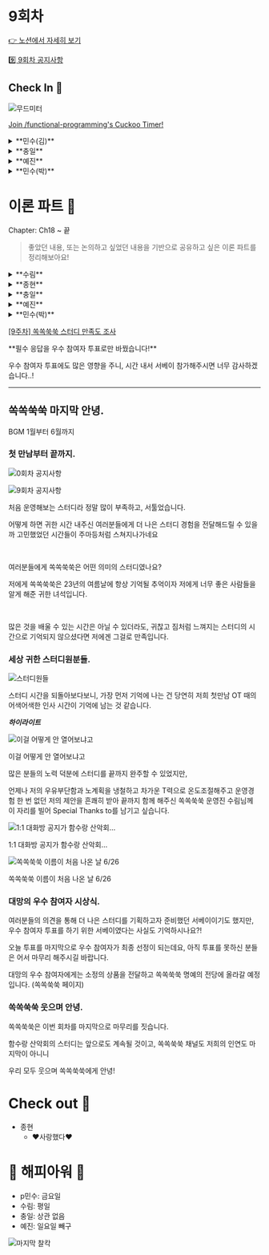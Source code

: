 
# 9회차

[👉 노션에서 자세히 보기](https://www.notion.so/minsooweb/9-7d0c20c516634f46946c82683f61cbbd?pvs=4)

[9️⃣ 9회차 공지사항](https://www.notion.so/minsooweb/9-96b0a02c4bcc40f0881a27ed33473f11?pvs=4)

## Check In 🚪

![무드미터](https://file.notion.so/f/s/65e29408-5fbb-4b16-9f4d-a38a4cf0a8d1/201557736_500.jpg?id=70877e09-6052-443e-9d61-c2868b8154e4&table=block&spaceId=acbe5465-92d7-426a-ab5f-c7e71d7be6e6&expirationTimestamp=1696759200000&signature=VlCHADiZDLfWl0EedjWfRsCmZnv-EGA8Xm-TvWtYC3M&downloadName=201557736_500.jpg)

[Join /functional-programming's Cuckoo Timer!](https://cuckoo.team/functional-programming)

<details>
  <summary>**민수(김)**</summary>
  - 기진맥진한
  - 자랑스러운
</details>
<details>
  <summary>**충일**</summary>
  - 안락한
  - 짜릿한
    ![colorExtract](https://file.notion.so/f/f/acbe5465-92d7-426a-ab5f-c7e71d7be6e6/8d502386-11be-4332-8bc6-a62ee1557ae8/Untitled.png?id=1cbd85b1-99b3-47d7-86b0-87457ed00b0a&table=block&spaceId=acbe5465-92d7-426a-ab5f-c7e71d7be6e6&expirationTimestamp=1696795200000&signature=aLBtqB_zqPNws5-i8P0D4n-kB1MiusxkRNl6shYOg7s&downloadName=Untitled.png)
    ![console](https://file.notion.so/f/f/acbe5465-92d7-426a-ab5f-c7e71d7be6e6/c799d8c8-01db-47de-bfc7-9df52ad995cd/Untitled.png?id=eddce88d-ccff-4888-a88c-e20cbf9e4827&table=block&spaceId=acbe5465-92d7-426a-ab5f-c7e71d7be6e6&expirationTimestamp=1696795200000&signature=2hdTDI9YCQ-N0X_Px2_P3jtOxf4gSdzCwr2_R_57vPs&downloadName=Untitled.png)
</details>
<details>
  <summary>**예진**</summary>
  - 피곤한
  - 슬픈
    - 마지막이라니 🥲🥲🥲
</details>
<details>
  <summary>**민수(박)**</summary>
  - 재미있는
  - 차분한
</details>

# 이론 파트 📝

<Callout emoji="✅">
Chapter: Ch18 ~ 끝
</Callout>

> 좋았던 내용, 또는 논의하고 싶었던 내용을 기반으로
공유하고 싶은 이론 파트를 정리해보아요!
>

<details>
  <summary>**수림**</summary>
  <Callout>
    마지막에 전체적으로 중요한 부분만 훑어봐서 좋았다. 특히 ValueCell 함수의 경우, 최근에 바닐라에서 적용하였는데 이 때는 클로저로 인해 최신 값을 참조하지 못하는 현상을 해결하기 위해 이와같이 적용을 하였지만 안전한 데이터와 계산으로 활용할 수 있다는 점도 알게되어 좋았다.
    </Callout>

    ## 반응형 아키텍처

    - **특징**
        - 코드에 나타난 순차적 액션의 순서를 뒤집는다.
        - 효과와 그 효과에 대한 원인을 분리해서 코드에 복잡하게 꼬인 부분을 풀 수 있다.
    - **유용한 경우**
        - n x m문제가 발생하였을 때 유용하다.

    ### 반응형 아키텍처가 바꾼 시스템의 결과

    - 원인과 효과가 결합한 것을 분리한다.
        - 코드가 더 유연하고 하려는 것을 정확하게 표현할 수 있다.
    - 여러 단계를 파이프라인으로 처리한다.
    - 타임라인이 유연해진다.

    ## 감시자 개념을 적용한 ValueCell 함수

    ```jsx
    const ValueCell = (initialValue) => {
      let value = initialValue
      const subscribers = new Set([])

      const val = () => {
        return value
      }

      const update = (fn) => {
        const oldValue = value
        const newValue = fn(oldValue)

        if (oldValue !== newValue) {
          value = newValue
          subscribers.forEach(subscriber => subscriber(newValue))
        }
      }

      const subscribe = (fn) => {
        subscribers.add(fn)
      }

      return {
        val,
        update,
        subscribe
      }

    }
    ```

    ## 결합의 분리는 원인과 효과의 중심을 관리합니다

    - 원인과 결과가 모두 연결되어 있기 때문에 관리해야할 것이 `바꾸는 방법(원인) X 할 일 (효과)`개라고 할 수 있다.
    - 원인이나 효과가 늘어나면 관리해야 할 것도 늘어난다.
    ⇒ 원인과 효과를 분리하면 해결!
    - 문제가 없는데 이 방법으로 분리하는 것은 좋지 않음

    ## 어니언 아키텍처

    - **특징**
        - 웹 서비스나 온도 조절 장치 같은 현실 세계와 상호작용하기 위한 서비스 구조를 만든다.
        - 인터랙션 계층을 바꾸기 쉽다.
        ⇒ 도메인 계층을 재사용하기 좋다.
    - **구조**
        - 인터랙션 > 도메인 > 언어

    ### 인터랙션 계층

    - 바깥세상에 영향을 주거나 받는 액션

    ### 도메인 계층

    - 비즈니스 규칙을 정의하는 계산

    ### 언어 계층

    - 언어 유틸리티와 라이브러리

    ## 어니언 아키텍처 규칙

    - 현실 세계와 상호작용은 인터랙션 계층에서 해야한다.
    - 계층에서 호출하는 방향은 중심 방향이다.
    - 계층은 외부에 어떤 계층이 있는지 모른다.

    ## 계층형 설계

    - 함수 호출 관계를 기반으로 함수를 배치하는 방법

    ### 전통적인 계층형 아키텍처

    Ex. 웹 서버를 만들 때 사용하는 전형적인 계층

    > 데이터 베이스 계층이 최하단에 있다면 그 위에 모든 것이 액션이 되기 때문에 함수형 스타일이 아니다.
    >
    - **웹 인터페이스 계층**
        - 웹 요청을 도메인으로 바꾸고 도메인을 웹 응답으로 바꾼다.
    - **도메인 계층**
        - 애플리케이션 핵심 로직으로 도메인 개념에 DB 쿼리나 명령이 들어간다.
    - **데이터베이스 계층**
        - 시간에 따라 바뀌는 정보를 저장한다.

    ## 꼭 기억해야 할 것 (p.544)

    ### 어떤 경우에는 액션에 계산이 숨어있다.

    - 액션과 계산, 데이터를 구분하는 것은 함수형 프로그래밍 기술의 기본이다.

    ### 고차 함수를 사용하면 추상화에 대한 개념이 넓어진다.

    - 똑같은 저수준의 코드를 반복적으로 만들지 않아도 된다.

    ### 코드에서 시간의 의미는 마음대로 바꿀 수 있다.

    - 코드가 실행되는 순서를 이해하는 것은 매우 중요하다.

    ## 투 트랙으로 마스터가 되기

    ### 트랙 1. 샌드박스

    > 즐겁게 기술을 연습하고 실험하는 것
    >
    - 연습 문제로 연습
    - 사이드 프로젝트
    - 제품 코드에서 버려진 브랜치

    ### 트랙 2. 제품

    > 조심스럽게 실제 코드에 기술을 적용하는 것
    >
    - 이미 있는 코드를 리팩터링
    - 이미 있는 프로젝트에 새로운 기능
    - 새로 만드는 깨끗한 제품
    - 다른 사람들을 가르치기
</details>
<details>
  <summary>**종현**</summary>
    비동기 Queue를 보고나서 이게 너무 해보고 이 내용을 공유하고 싶었어요. 오늘 오지는 못했지만 코드랑 결과물 공유하고 갑니당. 아직 부족한 점이 많지만 뭔가 더 잘 다듬고 싶군용

    - 생각난 인터페이스

        ```tsx

        type Item = { text: string fn: (date: Date) => void}
        const initialItems: Item[] = []

        const queue = useQueue(initialItems,
            {
              select: (item) => item.fn,
              worker: (fn) => setTimeout(() => fn(new Date()), 1500),
            }
          )

        queue.add({ text: 'hi', fn: (date) => {
          console.log(`invoked at ${date}`)
        }})

        queue.clear()
        queue.items //
        ```

    - [소스코드](https://github.com/suspensive/react/blob/trial/queue/websites/visualization/src/app/react/queue/page.tsx)

    - 배포된 소스 (사용해봐용)

        https://use-queue.vercel.app/react/queue
</details>
<details>
  <summary>**충일**</summary>
  ### **반응형 아키텍처**

    - **원인과 효과 분리:** 원인과 효과를 명확히 분리하여 설계함으로써 예측 가능한 시스템을 구축한다. 특정 입력에 대해 동일한 출력이 보장되어야 하며 순수 함수와 같은 개념을 반영.
    - **데이터 변환의 파이프라인:** 데이터는 파이프라인을 통해 변환되며, 함수형 프로그래밍에서의 함수 조합을 반영한다. 각 변환 단계는 재사용 가능하고, 순수한 함수로 구성되어야 한다.
    - **복잡한 동작의 구현:** 반응형 아키텍처는 다양한 계산을 조합하여 복잡한 동작을 구현한다. 고차 함수와 맵, 리듀스, 필터 같은 함수형 연산을 활용.

    ### **어니언 아키텍처**

    - **결합도와 응집도 관리:** 어니언 아키텍처는 코드의 결합도를 낮추고 응집도를 높임으로써 모듈 간의 독립성을 강화한다.
    - **RX(반응형 확장 라이브러리) 활용:** RX는 반응형 프로그래밍을 위한 라이브러리로, 데이터 스트림의 변화에 따라 자동으로 반응하게 해준다. 함수형 프로그래밍의 지연 평가(lazy evaluation)와 연관(?)

        ```jsx
        const _ = require('lodash');

        const data = _.range(1000); // 0부터 999까지의 배열 생성

        const result = _.chain(data)
          .filter(n => n % 2 === 0)  // 짝수만 선택
          .map(n => n * n)           // 제곱 연산
          .take(5)                   // 처음 5개의 요소만 선택
          .value();                  // 지연 평가를 통해 연산을 실행하고 결과 값을 얻음

        console.log(result); // [0, 4, 16, 36, 64]
        ```

    - **외부 스트림 서비스 연동:** 메시지 브로커와의 연동을 통해 실시간 데이터 스트림 처리가 가능하다.

        *프랙털(fractal) : 일부 조각이 전체화 비슷한 구조, 소프트웨어 전체에 적용할 수 있지만 작은 부분에서도 적용 가능

        ![fractal](https://file.notion.so/f/f/acbe5465-92d7-426a-ab5f-c7e71d7be6e6/5aa92e83-026d-4c09-8544-09a54a0dfde2/Untitled.png?id=c21f5da4-2c69-4dfc-9687-936d04455470&table=block&spaceId=acbe5465-92d7-426a-ab5f-c7e71d7be6e6&expirationTimestamp=1696795200000&signature=_xuPPnhOnFOtPW6UCjwt4TWZs6dCOFd8YXo3TiuIiQs&downloadName=Untitled.png)


    ### **Cell**

    - **ValueCell:** 기본적인 데이터 저장 단위로, 순수한 값을 저장한다. 함수형 프로그래밍에서의 불변성(immutability) 개념을 반영할 수 있다.
    - **감시자 기능:** Observable 패턴을 활용하여 값의 변화를 감지하고, 그에 따른 반응형 동작을 수행한다.
    - **FormulaCell:** 다른 Cell의 값을 참조하여 새로운 값을 파생한다. 함수형 프로그래밍에서의 고차 함수와 맵(map) 연산을 생각해볼 수 있다.
</details>
<details>
  <summary>**예진**</summary>
    **반응형 아키텍쳐**

    - 반응형 아키텍쳐를 쓰지 않았을 때, 원인이나 효과가 바뀔 때마다 변경점이 늘어난다고 하였는데, 이게 얼마나 힘든건지 반응형을 쓰고 있지 않은 서비스를 개발하면서 뼈저리게 느끼고 있습니다 😢. JS로 ValueCell과 같은 것만 만들어도 훨씬 편하게 개발할 수 있을텐데…!
    - 책에서 소개한,  ValueCell, FormulaCell 같은 것이 함수형 *언어* 에도 있다는게 신기했습니다. 프론트엔드에서 주로 쓰는 렌더링 라이브러리나 전역 상태 관리 라이브러리에만 있을 줄 알았는데, 언어 자체에서도 지원이 된다니…!
    - ValueCell, FormulaCell을 직접 구현한 코드를 잘 이해하면, 반응형을 제공하는 라이브러리의 api들이 내부적으로 어떻게 동작하는지 더 잘 이해할 수 있을 것 같네요 bb
    - Svelte 5가 Runes라는 반응형을 제공할 계획 이라고 하네요 👀
        - https://svelte-5-preview.vercel.app/docs/introduction
        - https://www.youtube.com/watch?v=RVnxF3j3N8U

        ```javascript
        // ValueCell
        let count = $state(0);
        // FormulaCell
        let double = $derived(count * 2);
        // ValueCell의 addWatcher
        $effect(() => {
        		// runs when the component is mounted, and again
        		// whenever `count` or `double` change,
        		// after the DOM has been updated
        		console.log({ count, double });

        		return () => {
        			// if a callback is provided, it will run
        			// a) immediately before the effect re-runs
        			// b) when the component is destroyed
        			console.log('cleanup');
        		};
        	});
        ```


    **어니언 아키텍쳐**

    - 어니언 아키텍쳐에서는 ‘도메인 계층’이 계산으로 만들 수 있는 부분이고, 최대한 도메인 계층을 많이 만들고, 거기에 테스트를 잘 붙여서 애플리케이션을 견고하게 설계할 수 있다는 것으로 이해했습니다.
</details>
<details>
  <summary>**민수(박)**</summary>
    ## 좋았던 점

    - 리액트 같은 반응형 아키텍처를 많이 사용하고 있었음에도 반응형 하면 아키텍처보다는 pub/sub 같은 디자인패턴정도로 먼저 생각이 들었었는데, 하나의 앱을 관리하는 아키텍처 규모로 생각할 수 있는 사고의 확장이 된 것 같아서 좋았습니다.
    - `함수형 아키텍처`라는 용어가 생소했는데, 예시로 들어준 전통형 웹 아키텍처에서 디비 부분을 액션으로 보고 계산과 분리한다는 접근이 신기했습니다. 분명 많이 써오고 있었을텐데 논리적으로 책에 기술이 되어있으니 정리하기 좋았습니다.
</details>

[[9주차] 쏙쏙쑥쑥 스터디 만족도 조사](https://forms.gle/rqbSgZnT47uA4p5WA)

<Callout emoji="🙇‍♂️">
**필수 응답을 우수 참여자 투표로만 바꿨습니다!**

우수 참여자 투표에도 많은 영향을 주니, 시간 내서 서베이 참가해주시면 너무 감사하겠습니다..!
</Callout>

---

## 쏙쏙쑥쑥 마지막 안녕.

<Callout emoji="🎶">
 BGM 1월부터 6월까지
</Callout>

### 첫 만남부터 끝까지.

![0회차 공지사항](https://file.notion.so/f/f/acbe5465-92d7-426a-ab5f-c7e71d7be6e6/11cc437a-d00f-4828-a2ec-59a1ad439cba/Untitled.png?id=1f64190e-1d6e-40cf-8cc9-28a0f9c41bbc&table=block&spaceId=acbe5465-92d7-426a-ab5f-c7e71d7be6e6&expirationTimestamp=1696795200000&signature=_a8RbbTC6JsXYpfJfdtn0cboAm-R3u8qcAx0pO6PWq0&downloadName=Untitled.png)

![9회차 공지사항](https://file.notion.so/f/f/acbe5465-92d7-426a-ab5f-c7e71d7be6e6/ef9957bf-ba83-453f-91c6-73734019a0f6/Untitled.png?id=5311524a-5cf5-48fd-bf85-5ef1e05f8300&table=block&spaceId=acbe5465-92d7-426a-ab5f-c7e71d7be6e6&expirationTimestamp=1696795200000&signature=gR3JxwB7aNpBLnS47WkEZaK1-uXNU0kl8yx8flBTbig&downloadName=Untitled.png)

<p>처음 운영해보는 스터디라 정말 많이 부족하고, 서툴었습니다.</p>
<p>어떻게 하면 귀한 시간 내주신 여러분들에게 더 나은 스터디 경험을 전달해드릴 수 있을까 고민했었던 시간들이 주마등처럼 스쳐지나가네요</p>
<br/>
<p>여러분들에게 쏙쏙쑥쑥은 어떤 의미의 스터디였나요?</p>
<p>저에게 쏙쏙쑥쑥은 23년의 여름날에 항상 기억될 추억이자 저에게 너무 좋은 사람들을 알게 해준 귀한 녀석입니다.</p>
<br/>
<p>많은 것을 배울 수 있는 시간은 아닐 수 있더라도, 귀찮고 짐처럼 느껴지는 스터디의 시간으로 기억되지 않으셨다면 저에겐 그걸로 만족입니다.</p>

### 세상 귀한 스터디원분들.

![스터디원들](https://file.notion.so/f/f/acbe5465-92d7-426a-ab5f-c7e71d7be6e6/68d7dd58-2caa-40d9-962d-03fc1a0851bf/Untitled.png?id=e3f97c0b-6ef0-4b60-a0fc-bf58bb8cba92&table=block&spaceId=acbe5465-92d7-426a-ab5f-c7e71d7be6e6&expirationTimestamp=1696795200000&signature=i1m10zjTlTHS979EoxEqOhWDlC7RzN6ajtktDqEzbO8&downloadName=Untitled.png)

스터디 시간을 되돌아보다보니, 가장 먼저 기억에 나는 건 당연히 저희 첫만남 OT 때의 어색어색한 인사 시간이 기억에 남는 것 같습니다.

***하이라이트***

![이걸 어떻게 안 열어보냐고](https://file.notion.so/f/f/acbe5465-92d7-426a-ab5f-c7e71d7be6e6/b74d99b4-5c21-445b-9ed3-b16717e5eeae/Untitled.png?id=1348cf51-35d6-446d-8acd-217ea287ed9d&table=block&spaceId=acbe5465-92d7-426a-ab5f-c7e71d7be6e6&expirationTimestamp=1696795200000&signature=LK8rb5fXtydl9OjdtmF0KyxDXAmAWvJNDyZMw9qdzqY&downloadName=Untitled.png)

이걸 어떻게 안 열어보냐고

많은 분들의 노력 덕분에 스터디를 끝까지 완주할 수 있었지만,

언제나 저의 우유부단함과 노계획을 냉철하고 차가운 T력으로 온도조절해주고 운영경험 한 번 없던 저의 제안을 흔쾌히 받아 끝까지 함께 해주신
쏙쏙쑥쑥 운영진 수림님께 이 자리를 빌어 Special Thanks to를 남기고 싶습니다.

![1:1 대화방 공지가 함수랑 산악회…](https://file.notion.so/f/f/acbe5465-92d7-426a-ab5f-c7e71d7be6e6/7c8cd275-3d0a-4c2d-982f-71dcb610c81e/Untitled.png?id=0c4f581d-8a32-409c-b557-dc65feac73d5&table=block&spaceId=acbe5465-92d7-426a-ab5f-c7e71d7be6e6&expirationTimestamp=1696795200000&signature=-wh4RtFZxtSSOExobjFxsiidGcOyVtBYbSz0UDv_VYo&downloadName=Untitled.png)

1:1 대화방 공지가 함수랑 산악회…

![쏙쏙쑥쑥 이름이 처음 나온 날 6/26](https://file.notion.so/f/f/acbe5465-92d7-426a-ab5f-c7e71d7be6e6/4f48a431-7f13-407c-a188-ef52045e1680/Untitled.png?id=a2213d83-16d3-4c3f-af94-85a303bef253&table=block&spaceId=acbe5465-92d7-426a-ab5f-c7e71d7be6e6&expirationTimestamp=1696795200000&signature=792AfcHSx8QaH0MT4w9xgaWE3YLowsnERr97yafXK3o&downloadName=Untitled.png)

쏙쏙쑥쑥 이름이 처음 나온 날 6/26

### 대망의 우수 참여자 시상식.

여러분들의 의견을 통해 더 나은 스터디를 기획하고자 준비했던 서베이이기도 했지만, 우수 참여자 투표를 하기 위한 서베이였다는 사실도 기억하시나요?!

오늘 투표를 마지막으로 우수 참여자가 최종 선정이 되는데요, 아직 투표를 못하신 분들은 어서 마무리 해주시길 바랍니다.

대망의 우수 참여자에게는 소정의 상품을 전달하고 쏙쏙쑥쑥 명예의 전당에 올라갈 예정입니다. (쏙쏙쑥쑥 페이지)

### 쏙쏙쑥쑥 웃으며 안녕.

쏙쏙쑥쑥은 이번 회차를 마지막으로 마무리를 짓습니다.

함수랑 산악회의 스터디는 앞으로도 계속될 것이고, 쏙쏙쑥쑥 채널도 저희의 인연도 마지막이 아니니

우리 모두 웃으며 쏙쏙쑥쑥에게 안녕!

# Check out 🚪

- 종현
  - ❤️사랑했다❤️


# 🥳 해피아워 🎉

- p민수: 금요일
- 수림: 평일
- 충일: 상관 없음
- 예진: 일요일 빼구

![마지막 찰칵](https://file.notion.so/f/f/acbe5465-92d7-426a-ab5f-c7e71d7be6e6/21044493-fe9f-45ad-9ea3-9ba0ae335c74/Untitled.png?id=8a1fb856-5e2f-411a-93b5-057d735ada5c&table=block&spaceId=acbe5465-92d7-426a-ab5f-c7e71d7be6e6&expirationTimestamp=1696795200000&signature=nrbp73GpNRU5AzwLV0900cTP1p_8SiZQ0A72-2d552o&downloadName=Untitled.png)